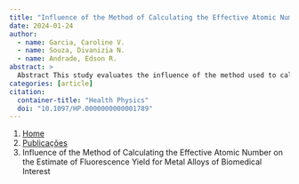 ```yaml
---
title: "Influence of the Method of Calculating the Effective Atomic Number on the Estimate of Fluorescence Yield for Metal Alloys of Biomedical Interest"
date: 2024-01-24
author:
  - name: Garcia, Caroline V.
  - name: Souza, Divanizia N.
  - name: Andrade, Edson R.
abstract: > 
  Abstract This study evaluates the influence of the method used to calculate the effective atomic number (Z eff ) on the estimate of secondary radiation yielded under kilovoltage x-ray beams by metal alloys with a wide range of biomedical applications. Two methods for calculating Z eff (referred to here as M 1 and M 2 ) are considered, and six metallic alloys are investigated: Ti-6Al-4 V, Co-Cr-Mo, Ni-Cr-Ti, Ni-Cr, Co-Cr-Mo-W, and Ag 3 Sn-Hg (amalgam). The results indicate significant differences in the estimates of fluorescence yield depending on the method used to estimate Z eff for each metallic alloy. Both the choice of the calculation method for Z eff and the energy ranges of the incident radiation are essential factors affecting the behavior of alloys in terms of fluorescence production. Our results may guide the selection of the best material for a biomedical application. The metallic alloys simulated here show equivalences and discrepancies that depend on the method used to estimate Z eff and the energy range of the incident photons. This finding allows for the creation of combinations of alloys and methods for calculating Z eff and the photon energy to maximize safety and minimize cost.
categories: [article]
citation: 
  container-title: "Health Physics"
  doi: "10.1097/HP.0000000000001789"
---
```


```{=html}
<nav aria-label="breadcrumb">
  <ol class="breadcrumb">
    <li class="breadcrumb-item"><a href="../../index.html">Home</a></li>
    <li class="breadcrumb-item"><a href="../index.html">Publicações</a></li>
    <li class="breadcrumb-item active" aria-current="page">Influence of the Method of Calculating the Effective Atomic Number on the Estimate of Fluorescence Yield for Metal Alloys of Biomedical Interest</li>
  </ol>
</nav>
```
